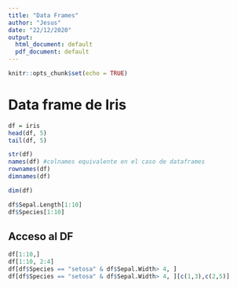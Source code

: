 ```yaml
---
title: "Data Frames"
author: "Jesus"
date: "22/12/2020"
output:
  html_document: default
  pdf_document: default
---
```


```r
knitr::opts_chunk$set(echo = TRUE)
```

# Data frame de Iris

```r
df = iris
head(df, 5)
tail(df, 5)

str(df)
names(df) #colnames equivalente en el caso de dataframes
rownames(df)
dimnames(df)

dim(df)

df$Sepal.Length[1:10]
df$Species[1:10]
```

## Acceso al DF

```r
df[1:10,]
df[1:10, 2:4]
df[df$Species == "setosa" & df$Sepal.Width> 4, ]
df[df$Species == "setosa" & df$Sepal.Width> 4, ][c(1,3),c(2,5)]
```


